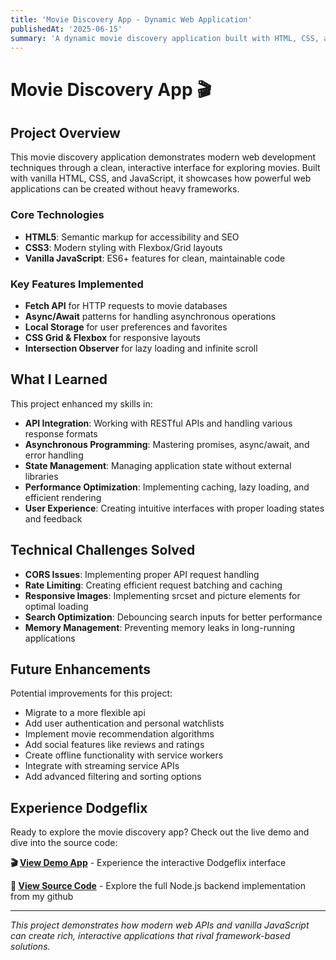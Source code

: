 ```yaml
---
title: 'Movie Discovery App - Dynamic Web Application'
publishedAt: '2025-06-15'
summary: 'A dynamic movie discovery application built with HTML, CSS, and JavaScript. Features API integration, search functionality, and modern UI design.'
---
```


# Movie Discovery App 🎬

## Project Overview

This movie discovery application demonstrates modern web development techniques through a clean, interactive interface for exploring movies. Built with vanilla HTML, CSS, and JavaScript, it showcases how powerful web applications can be created without heavy frameworks.

### Core Technologies
- **HTML5**: Semantic markup for accessibility and SEO
- **CSS3**: Modern styling with Flexbox/Grid layouts
- **Vanilla JavaScript**: ES6+ features for clean, maintainable code

### Key Features Implemented
- **Fetch API** for HTTP requests to movie databases
- **Async/Await** patterns for handling asynchronous operations
- **Local Storage** for user preferences and favorites
- **CSS Grid & Flexbox** for responsive layouts
- **Intersection Observer** for lazy loading and infinite scroll

## What I Learned

This project enhanced my skills in:

- **API Integration**: Working with RESTful APIs and handling various response formats
- **Asynchronous Programming**: Mastering promises, async/await, and error handling
- **State Management**: Managing application state without external libraries
- **Performance Optimization**: Implementing caching, lazy loading, and efficient rendering
- **User Experience**: Creating intuitive interfaces with proper loading states and feedback

## Technical Challenges Solved

- **CORS Issues**: Implementing proper API request handling
- **Rate Limiting**: Creating efficient request batching and caching
- **Responsive Images**: Implementing srcset and picture elements for optimal loading
- **Search Optimization**: Debouncing search inputs for better performance
- **Memory Management**: Preventing memory leaks in long-running applications

## Future Enhancements

Potential improvements for this project:
- Migrate to a more flexible api
- Add user authentication and personal watchlists
- Implement movie recommendation algorithms
- Add social features like reviews and ratings
- Create offline functionality with service workers
- Integrate with streaming service APIs
- Add advanced filtering and sorting options

## Experience Dodgeflix

Ready to explore the movie discovery app? Check out the live demo and dive into the source code:

**🎬 [View Demo App](/projects/movie_app/index.html)** - Experience the interactive Dodgeflix interface

**📖 [View Source Code](https://github.com/alpaltug/Dodgeflix)** - Explore the full Node.js backend implementation from my github

---

*This project demonstrates how modern web APIs and vanilla JavaScript can create rich, interactive applications that rival framework-based solutions.* 